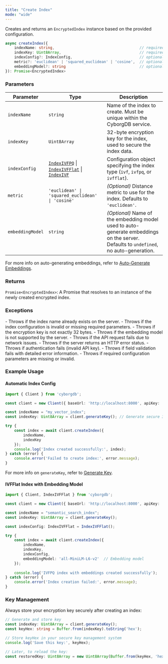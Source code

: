 ```yaml
---
title: "Create Index"
mode: "wide"
---
```


Creates and returns an `EncryptedIndex` instance based on the provided configuration.

```typescript
async createIndex({
    indexName: string,                                      // required
    indexKey: Uint8Array,                                   // required
    indexConfig?: IndexConfig,                              // optional, default: IndexIVFFlat()
    metric?: 'euclidean' | 'squared_euclidean' | 'cosine',  // optional, default: 'euclidean'
    embeddingModel?: string                                 // optional, default: undefined
}): Promise<EncryptedIndex>
```

### Parameters

| Parameter | Type | Description |
|---------------|--------------------|----------------------------------------------------------------------------------------|
| `indexName` | `string` | Name of the index to create. Must be unique within the CyborgDB service. |
| `indexKey` | `Uint8Array` | 32-byte encryption key for the index, used to secure the index data. |
| `indexConfig` | [`IndexIVFPQ`](../types#indexivfpq) \| [`IndexIVFFlat`](../types#indexivfflat) \| [`IndexIVF`](../types#indexivf) | Configuration object specifying the index type (`ivf`, `ivfpq`, or `ivfflat`). |
| `metric` | `'euclidean' \| 'squared_euclidean' \| 'cosine'` | _(Optional)_ Distance metric to use for the index. Defaults to `'euclidean'`. |
| `embeddingModel` | `string` | _(Optional)_ Name of the embedding model used to auto-generate embeddings on the server. Defaults to `undefined`, no auto-generation. |

<Note>For more info on auto-generating embeddings, refer to [Auto-Generate Embeddings](../../guides/data-operations/add-items#automatic-embedding-generation).</Note>

### Returns

`Promise<EncryptedIndex>`: A Promise that resolves to an instance of the newly created encrypted index.

### Exceptions

<AccordionGroup>
    <Accordion title="Error">
        - Throws if the index name already exists on the server.
        - Throws if the index configuration is invalid or missing required parameters.
        - Throws if the encryption key is not exactly 32 bytes.
        - Throws if the embedding model is not supported by the server.
    </Accordion>
    <Accordion title="Network/API Errors">
        - Throws if the API request fails due to network issues.
        - Throws if the server returns an HTTP error status.
        - Throws if authentication fails (invalid API key).
    </Accordion>
    <Accordion title="Validation Errors">
        - Throws if field validation fails with detailed error information.
        - Throws if required configuration parameters are missing or invalid.
    </Accordion>
</AccordionGroup>

### Example Usage

#### Automatic Index Config

```typescript
import { Client } from 'cyborgdb';

const client = new Client({ baseUrl: 'http://localhost:8000', apiKey: 'your-api-key' });

const indexName = "my_vector_index";
const indexKey: Uint8Array = client.generateKey(); // Generate secure 32-byte key

try {
    const index = await client.createIndex({
        indexName,
        indexKey
    });
    console.log('Index created successfully:', index);
} catch (error) {
    console.error('Failed to create index:', error.message);
}
```

<Tip>For more info on `generateKey`, refer to [Generate Key](./generate-key).</Tip>

#### IVFFlat Index with Embedding Model

```typescript
import { Client, IndexIVFFlat } from 'cyborgdb';

const client = new Client({ baseUrl: 'http://localhost:8000', apiKey: 'your-api-key' });

const indexName = "semantic_search_index";
const indexKey: Uint8Array = client.generateKey();

const indexConfig: IndexIVFFlat = IndexIVFFlat();

try {
    const index = await client.createIndex({
        indexName,
        indexKey,
        indexConfig,
        embeddingModel: 'all-MiniLM-L6-v2'  // Embedding model
    });
    
    console.log('IVFPQ index with embeddings created successfully');
} catch (error) {
    console.error('Index creation failed:', error.message);
}
```

### Key Management

Always store your encryption key securely after creating an index:

```typescript
// Generate and store key
const indexKey: Uint8Array = client.generateKey();
const keyHex: string = Buffer.from(indexKey).toString('hex');

// Store keyHex in your secure key management system
console.log('Save this key:', keyHex);

// Later, to reload the key:
const restoredKey: Uint8Array = new Uint8Array(Buffer.from(keyHex, 'hex'));
```
